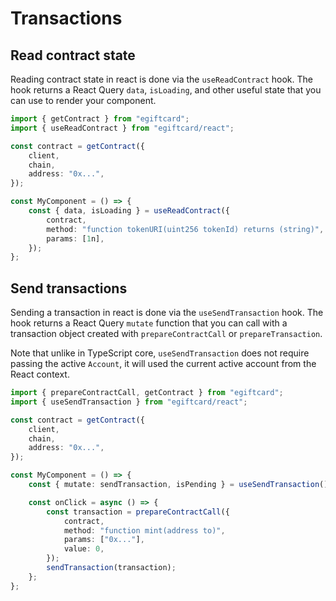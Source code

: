 # Transactions

## Read contract state

Reading contract state in react is done via the `useReadContract` hook. The hook returns a React Query `data`, `isLoading`, and other useful state that you can use to render your component.

```ts
import { getContract } from "egiftcard";
import { useReadContract } from "egiftcard/react";

const contract = getContract({
	client,
	chain,
	address: "0x...",
});

const MyComponent = () => {
	const { data, isLoading } = useReadContract({
		contract,
		method: "function tokenURI(uint256 tokenId) returns (string)",
		params: [1n],
	});
};
```

## Send transactions

Sending a transaction in react is done via the `useSendTransaction` hook. The hook returns a React Query `mutate` function that you can call with a transaction object created with `prepareContractCall` or `prepareTransaction`.

Note that unlike in TypeScript core, `useSendTransaction` does not require passing the active `Account`, it will used the current active account from the React context.

```ts
import { prepareContractCall, getContract } from "egiftcard";
import { useSendTransaction } from "egiftcard/react";

const contract = getContract({
	client,
	chain,
	address: "0x...",
});

const MyComponent = () => {
	const { mutate: sendTransaction, isPending } = useSendTransaction();

	const onClick = async () => {
		const transaction = prepareContractCall({
			contract,
			method: "function mint(address to)",
			params: ["0x..."],
			value: 0,
		});
		sendTransaction(transaction);
	};
};
```

